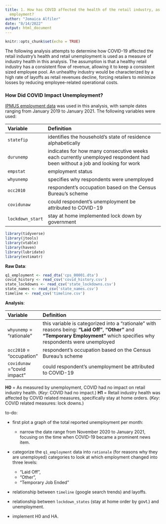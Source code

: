 ```yaml
---
title: 1. How has COVID affected the health of the retail industry, as measured by
  employment?
author: "Jomaica Alfiler"
date: "8/14/2022"
output: html_document
---
```


```r
knitr::opts_chunk$set(echo = TRUE)
```

The following analysis attempts to determine how COVID-19 affected the retail industry's health and retail unemployment is used as a measure of industry health in this analysis. The assumption is that a healthy retail industry has a consistent flow of revenue, allowing it to keep a consistent sized employee pool. An unhealthy industry would be characterized by a high rate of layoffs as retail revenues decline, forcing retailers to minimize losses by reducing employee-related operational costs.


### How Did COVID Impact Unemployment? 

[IPMUS employment data](https://cps.ipums.org/cps/index.shtml) was used in this analysis, with sample dates ranging from January 2019 to January 2021. The following variables were used:

| Variable |  Definition
|:------    |:-------------------------------------------------     | 
| `statefip` | identifies the household's state of residence alphabetically |
| `durunemp` | indicates for how many consecutive weeks each currently unemployed respondent had been without a job and looking for work |
| `empstat` | employment status |
| `whyunemp` | specifies why respondents were unemployed |            |
| `occ2010`  | respondent's occupation based on the Census Bureau's scheme |
| `covidunaw` | could respondent's unemployment be attributed to COVID-19 |
| `lockdown_start` | stay at home implemented lock down by government |


```r
library(tidyverse)
library(jtools)
library(vtable)
library(haven)
library(lubridate)
library(estimatr)
```

**Raw Data**:
```r
q1_employment <- read_dta('cps_00001.dta') 
covid_history <- read_csv('covid_history.csv') 
state_lockdowns <- read_csv('state_lockdowns.csv')
state_names <- read_csv('state_names.csv')
timeline <- read_csv('timeline.csv')
```

**Analysis**:

| Variable |  Definition
|:------    |:-------------------------------------------------     | 
| `whyunemp` = "rationale" | this variable is categorized into a "rationale" with reasons being: **"Laid Off"**, **"Other"** and **"Temporary Employment"** which specifies why respondents were unemployed |
| `occ2010` = "occupation" | respondent's occupation based on the Census Bureau's scheme |
| `covidunaw` ="covid impact" | could respondent's unemployment be attributed to COVID-19 |

**H0** = As measured by unemployment, COVID had no impact on retail industry health. (*Key*: COVID had no impact.)
**H1** = Retail industry health was affected by COVID related measures, specifically stay at home orders. (*Key*: COVID related measures: lock downs.)


to-do:

* first plot a graph of the total reported unemployment per month:

  + narrow the date range from November 2020 to January 2021, focusing on the time when COVID-19 became a prominent news item.
  
  
* categorize the `q1_employment` data into `rationale` (for reasons why they are unemployed) categories to look at which employment changed into three levels:

  + “Laid Off”,
  + “Other”,
  + “Temporary Job Ended”
  
  
* relationship between `timeline` (google search trends) and layoffs.

* relationship between `lockdown_states` (stay at home order by govt.) and unemployment.

* implement H0 and HA.




